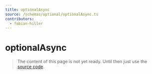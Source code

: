 ```yaml
---
title: optionalAsync
source: /schemas/optional/optionalAsync.ts
contributors:
  - fabian-hiller
---
```


# optionalAsync

> The content of this page is not yet ready. Until then just use the [source code](https://github.com/fabian-hiller/valibot/blob/main/library/src/schemas/optional/optionalAsync.ts).
